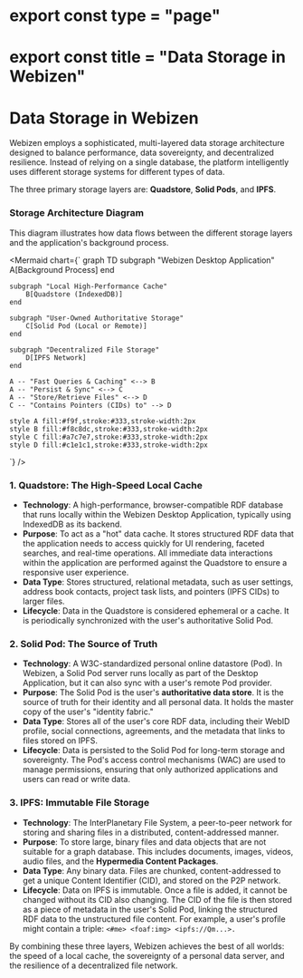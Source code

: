 # export const type = "page"
# export const title = "Data Storage in Webizen"

# Data Storage in Webizen

Webizen employs a sophisticated, multi-layered data storage architecture designed to balance performance, data sovereignty, and decentralized resilience. Instead of relying on a single database, the platform intelligently uses different storage systems for different types of data.

The three primary storage layers are: **Quadstore**, **Solid Pods**, and **IPFS**.

### Storage Architecture Diagram

This diagram illustrates how data flows between the different storage layers and the application's background process.

<Mermaid chart={`
graph TD
    subgraph "Webizen Desktop Application"
        A[Background Process]
    end

    subgraph "Local High-Performance Cache"
        B[Quadstore (IndexedDB)]
    end

    subgraph "User-Owned Authoritative Storage"
        C[Solid Pod (Local or Remote)]
    end

    subgraph "Decentralized File Storage"
        D[IPFS Network]
    end

    A -- "Fast Queries & Caching" <--> B
    A -- "Persist & Sync" <--> C
    A -- "Store/Retrieve Files" <--> D
    C -- "Contains Pointers (CIDs) to" --> D

    style A fill:#f9f,stroke:#333,stroke-width:2px
    style B fill:#f8c8dc,stroke:#333,stroke-width:2px
    style C fill:#a7c7e7,stroke:#333,stroke-width:2px
    style D fill:#c1e1c1,stroke:#333,stroke-width:2px
`} />

### 1. Quadstore: The High-Speed Local Cache

- **Technology**: A high-performance, browser-compatible RDF database that runs locally within the Webizen Desktop Application, typically using IndexedDB as its backend.
- **Purpose**: To act as a "hot" data cache. It stores structured RDF data that the application needs to access quickly for UI rendering, faceted searches, and real-time operations. All immediate data interactions within the application are performed against the Quadstore to ensure a responsive user experience.
- **Data Type**: Stores structured, relational metadata, such as user settings, address book contacts, project task lists, and pointers (IPFS CIDs) to larger files.
- **Lifecycle**: Data in the Quadstore is considered ephemeral or a cache. It is periodically synchronized with the user's authoritative Solid Pod.

### 2. Solid Pod: The Source of Truth

- **Technology**: A W3C-standardized personal online datastore (Pod). In Webizen, a Solid Pod server runs locally as part of the Desktop Application, but it can also sync with a user's remote Pod provider.
- **Purpose**: The Solid Pod is the user's **authoritative data store**. It is the source of truth for their identity and all personal data. It holds the master copy of the user's "identity fabric."
- **Data Type**: Stores all of the user's core RDF data, including their WebID profile, social connections, agreements, and the metadata that links to files stored on IPFS.
- **Lifecycle**: Data is persisted to the Solid Pod for long-term storage and sovereignty. The Pod's access control mechanisms (WAC) are used to manage permissions, ensuring that only authorized applications and users can read or write data.

### 3. IPFS: Immutable File Storage

- **Technology**: The InterPlanetary File System, a peer-to-peer network for storing and sharing files in a distributed, content-addressed manner.
- **Purpose**: To store large, binary files and data objects that are not suitable for a graph database. This includes documents, images, videos, audio files, and the **Hypermedia Content Packages**.
- **Data Type**: Any binary data. Files are chunked, content-addressed to get a unique Content Identifier (CID), and stored on the P2P network.
- **Lifecycle**: Data on IPFS is immutable. Once a file is added, it cannot be changed without its CID also changing. The CID of the file is then stored as a piece of metadata in the user's Solid Pod, linking the structured RDF data to the unstructured file content. For example, a user's profile might contain a triple: `<#me> <foaf:img> <ipfs://Qm...>.`

By combining these three layers, Webizen achieves the best of all worlds: the speed of a local cache, the sovereignty of a personal data server, and the resilience of a decentralized file network.
